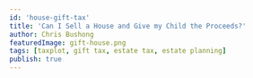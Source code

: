 ```yaml
---
id: 'house-gift-tax'
title: 'Can I Sell a House and Give my Child the Proceeds?'
author: Chris Bushong
featuredImage: gift-house.png
tags: [taxplot, gift tax, estate tax, estate planning]
publish: true
---
```



<div
  style={{
    width: '70%',
    marginLeft: '15%',
    marginBottom: '50px',
    marginTop: '50px',
  }}
>
  <LiteYouTubeEmbed
    id="_BHyGGij2yU"
    title="Here's a tax strategy for gifting your kid a house
"
  />
</div>
